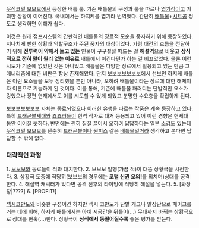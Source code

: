 [[무적코털 보보보]]에서 등장한 배틀 룰.
기존 배틀물의 구성과 룰을 따르나 [[엽기]]적이고 기괴한 상황이 이어진다. 국내에서는 하지케를 엽기라 번역했다. 간단히 [[배틀물]]+[[시트콤]] 정도로 생각하면 이해가 쉽다.

이것은 원래 점프시스템의 간판격인 배틀물의 장르적 모순을 풍자하기 위해 등장하였다. 지나치게 뻔한 상황과 역할구조가 주된 풍자의 대상이었다. 가령 대전의 흐름을 전달하기 위해 '''전투력이 약해서 놀고 있는''' 인물이 구구절절 떠드는 걸 '''해설역'''으로 비웃고 '''상식적으로 전혀 말이 될리 없는 이유로''' 배틀에서 이긴다던가 하는 걸 비꼬았었다. 물론 이런 시도가 기존에 없었던 것은 아니었고 배틀물은 다양한 장르에서 활용되고 있는 만큼 그 매너리즘에 대한 비판은 항상 존재해왔다. 단지 보보보보보보보에서 선보인 하지케 배틀은 이런 요소들을 모두 정리했을 뿐만 아니라, 오히려 배틀물이라는 장르에 대한 해체이자 이론으로 기능하게 된 것이다. 이를 통해, 기존에 배틀물 패러디는 단발적인 요소가 강했으나 장편 연재에서도 이를 시도할 수 있게 되었고 분명한 수요층을 확립하게 된다.

보보보보보보보 자체는 종료되었으나 이러한 유행을 따르는 작품은 계속 등장하고 있다. 특히 [[드래곤볼]]세대와 [[죠죠러]]들이 현역 작가로 대거 등용되고 있어 이런 경향은 현세대 동안 이어질 듯하다. 반면에는 괜히 질질 끌어서 오히려 답답하다는 일부 소감도 있는데 [[무적코털 보보보]]를 단순히 [[드래곤볼]]이나 [[원피스]] 같은 [[배틀물]]일거라 생각하고 본다면 답답할 수 밖에 없다.

=== 대략적인 과정 ===

1. [[보보보보 보보보|보보보]]와 동료들이 적과 대치한다.
2. 보보보 일행(가끔 적)이 대뜸 상황극을 시전한다.
3. 상황극 도중에 적당히(보보보의 경우에는 '''코털 신권 오의!'''를 외치며)상대를 공격한다.
4. 해설역 캐릭터가 있다면 공격 전후의 타이밍에 적당히 해설을 넣는다.
5. [와장창|????]
6. [PROFIT!]

[[섹시코만도]]와 비슷한 구성이긴 하지만 섹시 코만도가 단발 개그나 말장난으로 페이크를 거는 데에 비해, 하지케 배틀에서는 아예 시공간을 뒤틀어(...) 무대까지 바뀌는 상황극으로 상대를 현혹(...)한다. 상황극이 '''상식에서 동떨어질수록''' 좋은 평가를 받는다.
